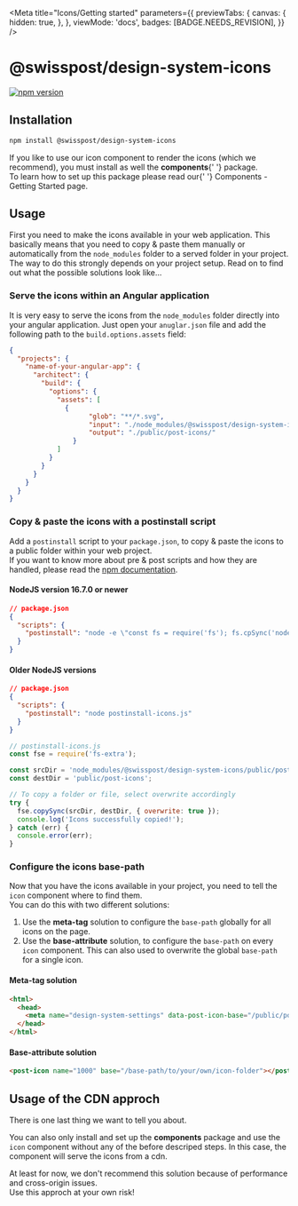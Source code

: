 
<Meta
  title="Icons/Getting started"
  parameters={{
    previewTabs: {
      canvas: {
        hidden: true,
      },
    },
    viewMode: 'docs',
    badges: [BADGE.NEEDS_REVISION],
  }}
/>

# @swisspost/design-system-icons

[![npm version](https://badge.fury.io/js/@swisspost%2Fdesign-system-icons.svg)](https://badge.fury.io/js/@swisspost%2Fdesign-system-icons)

## Installation

```bash dark
npm install @swisspost/design-system-icons
```

<p class="alert alert-info alert-md">
  If you like to use our <LinkTo kind="icons-components-icon--default">icon</LinkTo> component to
  render the icons (which we recommend), you must install as well the <strong>components</strong>{' '}
  package.
  <br />
  To learn how to set up this package please read our{' '}
  <LinkTo kind="getting-started-components--page">Components - Getting Started</LinkTo> page.
</p>

## Usage

First you need to make the icons available in your web application.
This basically means that you need to copy & paste them manually or automatically from the `node_modules` folder to a served folder in your project.
The way to do this strongly depends on your project setup.
Read on to find out what the possible solutions look like...

### Serve the icons within an Angular application

It is very easy to serve the icons from the `node_modules` folder directly into your angular application.
Just open your `anuglar.json` file and add the following path to the `build.options.assets` field:

```json dark
{
  "projects": {
    "name-of-your-angular-app": {
      "architect": {
        "build": {
          "options": {
            "assets": [
              {
                    "glob": "**/*.svg",
                    "input": "./node_modules/@swisspost/design-system-icons/public/post-icons",
                    "output": "./public/post-icons/"
                }
            ]
          }
        }
      }
    }
  }
}
```

### Copy & paste the icons with a postinstall script

Add a `postinstall` script to your `package.json`, to copy & paste the icons to a public folder within your web project.<br/>
If you want to know more about pre & post scripts and how they are handled, please read the <a href="https://docs.npmjs.com/cli/v7/using-npm/scripts#description" target="_blank">npm documentation</a>.

#### NodeJS version 16.7.0 or newer

```json dark
// package.json
{
  "scripts": {
    "postinstall": "node -e \"const fs = require('fs'); fs.cpSync('node_modules/@swisspost/design-system-icons/public/post-icons', 'public/post-icons', { recursive: true }, (err) => { if (err) throw err; });\""
  }
}
```

#### Older NodeJS versions

```json dark
// package.json
{
  "scripts": {
    "postinstall": "node postinstall-icons.js"
  }
}
```

```js dark
// postinstall-icons.js
const fse = require('fs-extra');

const srcDir = 'node_modules/@swisspost/design-system-icons/public/post-icons';
const destDir = 'public/post-icons';

// To copy a folder or file, select overwrite accordingly
try {
  fse.copySync(srcDir, destDir, { overwrite: true });
  console.log('Icons successfully copied!');
} catch (err) {
  console.error(err);
}
```

### Configure the icons base-path

Now that you have the icons available in your project, you need to tell the `icon` component where to find them.<br/>
You can do this with two different solutions:

1. Use the **meta-tag** solution to configure the `base-path` globally for all icons on the page.
2. Use the **base-attribute** solution, to configure the `base-path` on every `icon` component. This can also used to overwrite the global `base-path` for a single icon.

#### Meta-tag solution

```html dark
<html>
  <head>
    <meta name="design-system-settings" data-post-icon-base="/public/post-icons/" />
  </head>
</html>
```

#### Base-attribute solution

```html dark
<post-icon name="1000" base="/base-path/to/your/own/icon-folder"></post-icon>
```

## Usage of the CDN approch

There is one last thing we want to tell you about.

You can also only install and set up the **components** package and use the `icon` component without any of the before descriped steps.
In this case, the component will serve the icons from a cdn.

<p class="alert alert-warning alert-md">
  At least for now, we don't recommend this solution because of performance and cross-origin issues.
  <br />
  Use this approch at your own risk!
</p>
